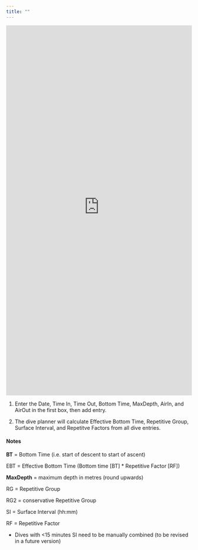 ```yaml
---
title: ""
---
```


<iframe src="https://marine-ecologist.shinyapps.io/dciem/" height="1000px" width="100%" style="border:0;" scrolling="yes" title>

</iframe>

1.  Enter the Date, Time In, Time Out, Bottom Time, MaxDepth, AirIn, and AirOut in the first box, then add entry.

2.  The dive planner will calculate Effective Bottom Time, Repetitive Group, Surface Interval, and Repetitve Factors from all dive entries.

#### Notes

**BT** = Bottom Time (i.e. start of descent to start of ascent)

EBT = Effective Bottom Time (Bottom time [BT] \* Repetitive Factor [RF])

**MaxDepth** = maximum depth in metres (round upwards)

RG = Repetitive Group

RG2 = conservative Repetitive Group

SI = Surface Interval (hh:mm)

RF = Repetitive Factor

-   Dives with \<15 minutes SI need to be manually combined (to be revised in a future version)
